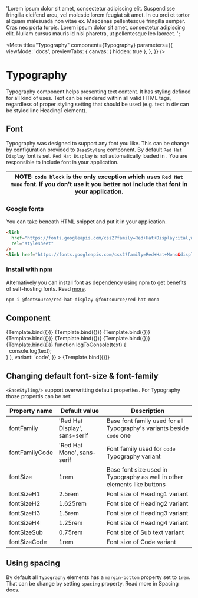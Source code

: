
  'Lorem ipsum dolor sit amet, consectetur adipiscing elit. Suspendisse fringilla eleifend arcu, vel molestie lorem feugiat sit amet. In eu orci et tortor aliquam malesuada non vitae ex. Maecenas pellentesque fringilla semper. Cras nec porta turpis. Lorem ipsum dolor sit amet, consectetur adipiscing elit. Nullam cursus mauris id nisi pharetra, ut pellentesque leo laoreet. ';

<Meta
  title="Typography"
  component={Typography}
  parameters={{
    viewMode: 'docs',
    previewTabs: {
      canvas: { hidden: true },
    },
  }}
/>


# Typography

Typography component helps presenting text content. It has styling defined for all kind of uses.
Text can be rendered within all valid HTML tags, regardless of proper styling setting that should be used (e.g. text in div can be styled line Heading1 element).

## Font

Typography was designed to support any font you like. This can be change by configuration provided to `BaseStyling` component. By default `Red Hat Display` font is set.
`Red Hat Display` is not automatically loaded in <Typography tag="span" children={projectName}/>. You are responsible to include font in your application.

| NOTE: `code block` is the only exception which uses `Red Hat Mono` font. If you don't use it you better not include that font in your application. |
| -------------------------------------------------------------------------------------------------------------------------------------------------- |

### Google fonts

You can take beneath HTML snippet and put it in your application.

```html
<link
  href="https://fonts.googleapis.com/css2?family=Red+Hat+Display:ital,wght@0,300;0,400;0,500;0,600;0,700;0,800;0,900;1,300;1,400;1,500;1,600;1,700;1,800;1,900&display=swap"
  rel="stylesheet"
/>
<link href="https://fonts.googleapis.com/css2?family=Red+Hat+Mono&display=swap" rel="stylesheet" />
```

### Install with npm

Alternatively you can install font as dependency using npm to get benefits of self-hosting fonts. Read [more](https://www.npmjs.com/package/@fontsource/red-hat-display).

```sh
npm i @fontsource/red-hat-display @fontsource/red-hat-mono
```

## Component

<Canvas isColumn>
  <Story
    name="Heading H1"
    args={{
      children: 'Heading H1',
      variant: 'h1',
    }}
  >
    {Template.bind({})}
  </Story>
  <Story
    name="Heading H2"
    args={{
      children: 'Heading H2',
      variant: 'h2',
    }}
  >
    {Template.bind({})}
  </Story>
  <Story
    name="Heading H3"
    args={{
      children: 'Heading H3',
      variant: 'h3',
    }}
  >
    {Template.bind({})}
  </Story>
  <Story
    name="Heading H4"
    args={{
      children: 'Heading H4',
      variant: 'h4',
    }}
  >
    {Template.bind({})}
  </Story>
  <Story
    name="Body text"
    args={{
      children: loremIpsumText,
      variant: 'body',
    }}
  >
    {Template.bind({})}
  </Story>
  <Story
    name="Body text Bold"
    args={{
      children: loremIpsumText,
      variant: 'body-bold',
    }}
  >
    {Template.bind({})}
  </Story>
  <Story
    name="Sub text"
    args={{
      children: loremIpsumText,
      variant: 'sub-text',
    }}
  >
    {Template.bind({})}
  </Story>
  <Story
    name="Code block"
    args={{
      children: (
        <>
          function logToConsole(text) &#123;
          <br />
          &nbsp;&nbsp;console.log(text);
          <br />
          &#125;
        </>
      ),
      variant: 'code',
    }}
  >
    {Template.bind({})}
  </Story>
</Canvas>

## Changing default font-size & font-family

`<BaseStyling/>` support overwritting default properties. For Typography those propertis can be set:

| Property name  | Default value                 | Description                                                              |
| -------------- | ----------------------------- | ------------------------------------------------------------------------ |
| fontFamily     | 'Red Hat Display', sans-serif | Base font family used for all Typography's variants beside `code` one    |
| fontFamilyCode | 'Red Hat Mono', sans-serif    | Font family used for `code` Typography variant                           |
| fontSize       | 1rem                          | Base font size used in Typography as well in other elements like buttons |
| fontSizeH1     | 2.5rem                        | Font size of Heading1 variant                                            |
| fontSizeH2     | 1.625rem                      | Font size of Heading2 variant                                            |
| fontSizeH3     | 1.5rem                        | Font size of Heading3 variant                                            |
| fontSizeH4     | 1.25rem                       | Font size of Heading4 variant                                            |
| fontSizeSub    | 0.75rem                       | Font size of Sub text variant                                            |
| fontSizeCode   | 1rem                          | Font size of Code variant                                                |

## Using spacing

By default all `Typography` elements has a `margin-bottom` property set to `1rem`. That can be change by setting `spacing` property.
Read more in <LinkTo kind="spacing--page">Spacing docs</LinkTo>.
